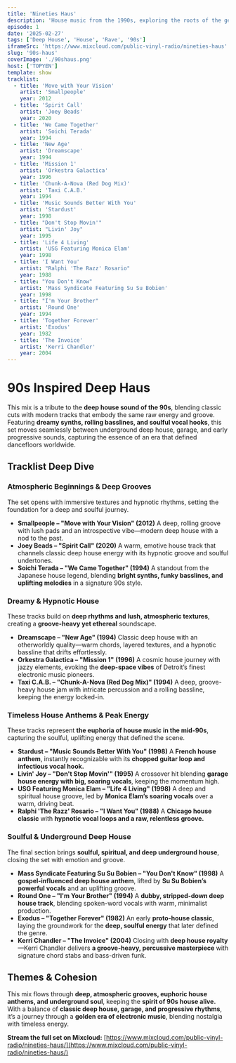 ```yaml
---
title: 'Nineties Haus'
description: 'House music from the 1990s, exploring the roots of the genre and its evolution through the decade.'
episode: 1
date: '2025-02-27'
tags: ['Deep House', 'House', 'Rave', '90s']
iframeSrc: 'https://www.mixcloud.com/public-vinyl-radio/nineties-haus'
slug: '90s-haus'
coverImage: './90shaus.png'
host: ['TOPYEN']
template: show
tracklist:
  - title: 'Move with Your Vision'
    artist: 'Smallpeople'
    year: 2012
  - title: 'Spirit Call'
    artist: 'Joey Beads'
    year: 2020
  - title: 'We Came Together'
    artist: 'Soichi Terada'
    year: 1994
  - title: 'New Age'
    artist: 'Dreamscape'
    year: 1994
  - title: 'Mission 1'
    artist: 'Orkestra Galactica'
    year: 1996
  - title: 'Chunk-A-Nova (Red Dog Mix)'
    artist: 'Taxi C.A.B.'
    year: 1994
  - title: 'Music Sounds Better With You'
    artist: 'Stardust'
    year: 1998
  - title: "Don't Stop Movin'"
    artist: "Livin' Joy"
    year: 1995
  - title: 'Life 4 Living'
    artist: 'USG Featuring Monica Elam'
    year: 1998
  - title: 'I Want You'
    artist: "Ralphi 'The Razz' Rosario"
    year: 1988
  - title: "You Don't Know"
    artist: 'Mass Syndicate Featuring Su Su Bobien'
    year: 1998
  - title: "I'm Your Brother"
    artist: 'Round One'
    year: 1994
  - title: 'Together Forever'
    artist: 'Exodus'
    year: 1982
  - title: 'The Invoice'
    artist: 'Kerri Chandler'
    year: 2004
---
```


# **90s Inspired Deep Haus**

This mix is a tribute to the **deep house sound of the 90s**, blending classic cuts with modern tracks that embody the same raw energy and groove. Featuring **dreamy synths, rolling basslines, and soulful vocal hooks**, this set moves seamlessly between underground deep house, garage, and early progressive sounds, capturing the essence of an era that defined dancefloors worldwide.

## **Tracklist Deep Dive**

### **Atmospheric Beginnings & Deep Grooves**

The set opens with immersive textures and hypnotic rhythms, setting the foundation for a deep and soulful journey.

- **Smallpeople – "Move with Your Vision" (2012)**
  A deep, rolling groove with lush pads and an introspective vibe—modern deep house with a nod to the past.
- **Joey Beads – "Spirit Call" (2020)**
  A warm, emotive house track that channels classic deep house energy with its hypnotic groove and soulful undertones.
- **Soichi Terada – "We Came Together" (1994)**
  A standout from the Japanese house legend, blending **bright synths, funky basslines, and uplifting melodies** in a signature 90s style.

### **Dreamy & Hypnotic House**

These tracks build on **deep rhythms and lush, atmospheric textures**, creating a **groove-heavy yet ethereal** soundscape.

- **Dreamscape – "New Age" (1994)**
  Classic deep house with an otherworldly quality—warm chords, layered textures, and a hypnotic bassline that drifts effortlessly.
- **Orkestra Galactica – "Mission 1" (1996)**
  A cosmic house journey with jazzy elements, evoking the **deep-space vibes** of Detroit’s finest electronic music pioneers.
- **Taxi C.A.B. – "Chunk-A-Nova (Red Dog Mix)" (1994)**
  A deep, groove-heavy house jam with intricate percussion and a rolling bassline, keeping the energy locked-in.

### **Timeless House Anthems & Peak Energy**

These tracks represent **the euphoria of house music in the mid-90s**, capturing the soulful, uplifting energy that defined the scene.

- **Stardust – "Music Sounds Better With You" (1998)**
  A **French house anthem**, instantly recognizable with its **chopped guitar loop and infectious vocal hook.**
- **Livin' Joy – "Don't Stop Movin'" (1995)**
  A crossover hit blending **garage house energy with big, soaring vocals**, keeping the momentum high.
- **USG Featuring Monica Elam – "Life 4 Living" (1998)**
  A deep and spiritual house groove, led by **Monica Elam’s soaring vocals** over a warm, driving beat.
- **Ralphi 'The Razz' Rosario – "I Want You" (1988)**
  A **Chicago house classic** with **hypnotic vocal loops and a raw, relentless groove.**

### **Soulful & Underground Deep House**

The final section brings **soulful, spiritual, and deep underground house**, closing the set with emotion and groove.

- **Mass Syndicate Featuring Su Su Bobien – "You Don't Know" (1998)**
  A **gospel-influenced deep house anthem**, lifted by **Su Su Bobien’s powerful vocals** and an uplifting groove.
- **Round One – "I'm Your Brother" (1994)**
  A **dubby, stripped-down deep house track**, blending spoken-word vocals with warm, minimalist production.
- **Exodus – "Together Forever" (1982)**
  An early **proto-house classic**, laying the groundwork for the **deep, soulful energy** that later defined the genre.
- **Kerri Chandler – "The Invoice" (2004)**
  Closing with **deep house royalty**—Kerri Chandler delivers **a groove-heavy, percussive masterpiece** with signature chord stabs and bass-driven funk.

## **Themes & Cohesion**

This mix flows through **deep, atmospheric grooves, euphoric house anthems, and underground soul**, keeping the **spirit of 90s house alive.** With a balance of **classic deep house, garage, and progressive rhythms**, it’s a journey through a **golden era of electronic music**, blending nostalgia with timeless energy.

**Stream the full set on Mixcloud:** [https://www.mixcloud.com/public-vinyl-radio/nineties-haus/](https://www.mixcloud.com/public-vinyl-radio/nineties-haus/)
